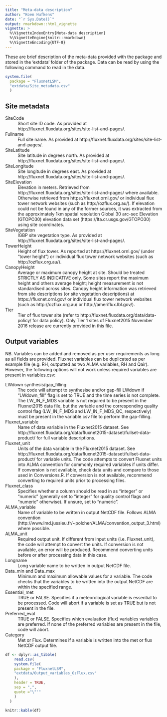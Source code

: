```yaml
---
title: "Meta-data description"
author: "Koen Hufkens"
date: "`r Sys.Date()`"
output: rmarkdown::html_vignette
vignette: >
  %\VignetteIndexEntry{Meta-data description}
  %\VignetteEngine{knitr::rmarkdown}
  %\VignetteEncoding{UTF-8}
---
```


These are brief description of the meta-data provided with the package and
stored in the 'extdata' folder of the package. Data can be read by using
the following command to read in the data.

```r
system.file(
  package = "FluxnetLSM",
  "extdata/Site_metadata.csv"
  )
```

## Site metadata

SiteCode
: Short site ID code. As provided at http://fluxnet.fluxdata.org/sites/site-list-and-pages/.

Fullname
: Full site name. As provided at http://fluxnet.fluxdata.org/sites/site-list-and-pages/.

SiteLatitude
: Site latitude in degrees north. As provided at http://fluxnet.fluxdata.org/sites/site-list-and-pages/.

SiteLongitude
: Site longitude in degrees east. As provided at http://fluxnet.fluxdata.org/sites/site-list-and-pages/.

SiteElevation
: Elevation in meters. Retrieved from http://fluxnet.fluxdata.org/sites/site-list-and-pages/ where available. Otherwise retrieved from https://fluxnet.ornl.gov/ or individual flux tower network websites (such as http://ozflux.org.au/). If elevation could not be found in any of the former sources, it was extracted from the approximately 1km spatial resolution Global 30 arc-sec Elevation (GTOPO30) elevation data set (https://lta.cr.usgs.gov/GTOPO30) using site coordinates.

SiteVegetation
: IGBP site vegetation type. As provided at http://fluxnet.fluxdata.org/sites/site-list-and-pages/.

TowerHeight
: Height of flux tower. As reported at https://fluxnet.ornl.gov/ (under “tower height”) or individual flux tower network websites (such as http://ozflux.org.au/).

CanopyHeight
: Average or maximum canopy height at site. Should be treated STRICTLY AS INDICATIVE only. Some sites report the maximum height and others average height; height measurement is not standardised across sites. Canopy height information was retrieved from site descriptions (or site vegetation descriptions) at https://fluxnet.ornl.gov/ or individual flux tower network websites (such as http://ozflux.org.au/ or http://ameriflux.lbl.gov/).

Tier
: Tier of flux tower site (refer to http://fluxnet.fluxdata.org/data/data-policy/ for data policy). Only Tier 1 sites of Fluxnet2015 November 2016 release are currently provided in this file.


## Output variables

NB. Variables can be added and removed as per user requirements as long as all fields are provided. Fluxnet variables can be duplicated as per example file (e.g. RH, outputted as two ALMA variables, RH and Qair). However, the following options will not work unless required variables are present in variables.csv:

LWdown synthesis/gap_filling
: The code will attempt to synthesise and/or gap-fill LWdown if “LWdown_fill” flag is set to TRUE and the time series is not complete. The LW_IN_F_MDS variable is not required to be present in the Fluxnet2015 data file, but the variable and the corresponding quality control flag (LW_IN_F_MDS and LW_IN_F_MDS_QC, respectively) must be present in the variable.csv file to perform the gap-filling.

Fluxnet_variable
: Name of data variable in the Fluxnet2015 dataset. See http://fluxnet.fluxdata.org/data/fluxnet2015-dataset/fullset-data-product/ for full variable descriptions.

Fluxnet_unit
: Units of the data variable in the Fluxnet2015 dataset. See http://fluxnet.fluxdata.org/data/fluxnet2015-dataset/fullset-data-product/ for variable units. The code attempts to convert Fluxnet units into ALMA convention for commonly required variables if units differ. If conversion is not available, check data units and compare to those used in Conversions.R. If conversion is not available, recommend converting to required units prior to processing files.

Fluxnet_class
: Specifies whether a column should be read in as “integer” or “numeric” (generally set to “integer” for quality control flags and “numeric” otherwise). If unsure, set to “numeric”.

ALMA_variable
: Name of variable to be written in output NetCDF file. Follows ALMA convention (http://www.lmd.jussieu.fr/~polcher/ALMA/convention_output_3.html) where possible.

ALMA_unit
: Required output unit. If different from input units (i.e. Fluxnet_unit), the code will attempt to convert the units. If conversion is not available, an error will be produced. Recommend converting units before or after processing data in this case.

Longname
: Long variable name to be written in output NetCDF file.

Data_min and Data_max
: Minimum and maximum allowable values for a variable. The code checks that the variables to be written into the output NetCDF are within the specified range.

Essential_met
: TRUE or FALSE. Specifies if a meteorological variable is essential to be processed. Code will abort if a variable is set as TRUE but is not present in the file.

Preferred_eval
: TRUE or FALSE. Specifies which evaluation (flux) variables variables are preferred. If none of the preferred variables are present in the file, code will abort.

Category
: Met or Flux. Determines if a variable is written into the met or flux NetCDF output file.


```r
df <- dplyr::as_tibble(
    read.csv(
    system.file(
    package = "FluxnetLSM",
    "extdata/Output_variables_OzFlux.csv"
    ),
    header = TRUE,
    sep = ",",
    quote ="\"'"
    )
  )

knitr::kable(df)
```






